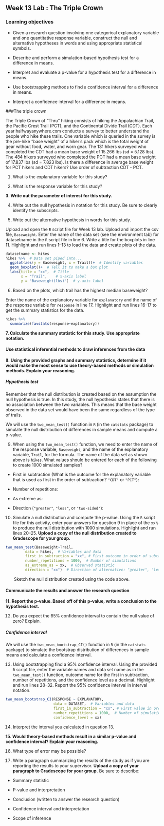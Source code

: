 ## Week 13 Lab :  The Triple Crown

\setstretch{1}

### Learning objectives

* Given a research question involving one categorical explanatory variable and one quantitative response variable, construct the null and alternative hypotheses
  in words and using appropriate statistical symbols.

* Describe and perform a simulation-based hypothesis test for a difference in means.

* Interpret and evaluate a p-value for a hypothesis test for a difference in means.

* Use bootstrapping methods to find a confidence interval for a difference in means.

* Interpret a confidence interval for a difference in means.

###The triple crown 

The Triple Crown of "Thru" hiking consists of hiking the Appalachian Trail, the Pacific Crest Trail (PCT), and the Continental Divide Trail (CDT). Each year halfwayanywhere.com conducts a survey to better understand the people who hike these trails. One variable which is queried in the survey is the pre-hike "base weight" of a hiker's pack which is the total weight of gear without food, water, and worn gear. The 131 hikers surveyed who completed the CDT had a mean base weight of 15.266 lbs (sd = 5.128 lbs).  The 484 hikers surveyed who completed the PCT had a mean base weight of 17.837 lbs (sd = 7.823 lbs). Is there a difference in average base weight for PCT hikers and CDT hikers?  Use order of subtraction CDT - PCT.  

1. What is the explanatory variable for this study?
\vspace{0.2in}

2. What is the response variable for this study?
\vspace{0.2in}

**3. Write out the parameter of interest for this study.**

\vspace{0.8in}

4.  Write out the null hypothesis in notation for this study.  Be sure to clearly identify the subscripts.

\vspace{0.5in}

5. Write out the alternative hypothesis in words for this study.

\vspace{0.8in}

Upload and open the `R` script file for Week 13 lab. Upload and import the csv file, `Baseweight`. Enter the name of the data set (see the environment tab) for datasetname in the `R` script file in line 6. Write a title for the boxplots in line 11. Highlight and run lines 1--13 to load the data and create plots of the data.

```r
datasetname <- hikes 
hikes %>%  # Data set piped into...
  ggplot(aes(y = Baseweight, x = Trail))+  # Identify variables
  geom_boxplot()+  # Tell it to make a box plot
  labs(title = "xx",  # Title
       x = "Trail",    # x-axis label
       y = "Baseweight(lbs)")  # y-axis label
```

6. Based on the plots, which trail has the highest median baseweight?
\vspace{0.2in}

Enter the name of the explanatory variable for `explanatory` and the name of the response variable for `response` in line 17.  Highlight and run lines 16--17 to get the summary statistics for the data.

```r
hikes %>%
  summarize(favstats(response~explanatory))
```
**7. Calculate the summary statistic for this study.  Use appropriate notation.**

\vspace{1in}

#### Use statistical inferential methods to draw inferences from the data {-}

**8.  Using the provided graphs and summary statistics, determine if it would make the most sense to use theory-based methods or simulation methods.  Explain your reasoning.**

\vspace{0.8in}

##### Hypothesis test {-}
Remember that the null distribution is created based on the assumption the null hypothesis is true.  In this study, the null hypothesis states that there is no association between the two variables.  This means that the base weight observed in the data set would have been the same regardless of the type of trails.

We will use the `two_mean_test()` function in `R` (in the `catstats` package) to simulate the null distribution of differences in sample means and compute a p-value. 

9.  When using the `two_mean_test()` function, we need to enter the name of the response variable, `Baseweight`, and the name of the explanatory variable, `Trail`, for the formula.  The name of the data set as shown above is `hikes`.  What values should be entered for each of the following to create 1000 simulated samples?

\vspace{1mm}
* First in subtraction (What is the outcome for the explanatory variable that is used as first in the order of subtraction? `"CDT"` or `"PCT"`):

\vspace{.2in}
* Number of repetitions:
    
\vspace{.2in}
* As extreme as:
    
\vspace{.2in}
* Direction (`"greater"`, `"less"`, or `"two-sided"`):

\vspace{.2in}

10.  Simulate a null distribution and compute the p-value. Using the `R` script file for this activity, enter your answers for question 9 in place of the `xx`'s to produce the null distribution with 1000 simulations.  Highlight and run lines 20--25.  **Upload a copy of the null distribution created to Gradescope for your group.**

```r
two_mean_test(Baseweight~Trail, 
         data = hikes,  # Variables and data
         first_in_subtraction = "xx", # First outcome in order of subtraction
         number_repetitions = 1000,  # Number of simulations
         as_extreme_as = xx,  # Observed statistic
         direction = "xx")  # Direction of alternative: "greater", "less", or "two-sided"
```

|        Sketch the null distribution created using the code above.
\vspace{1.5in}

#### Communicate the results and answer the research question {-}

**11.  Report the p-value. Based off of this p-value, write a conclusion to the hypothesis test.**


12. Do you expect the 95\% confidence interval to contain the null value of zero?  Explain.

\vspace{0.8in}

##### Confidence interval {-}
We will use the `two_mean_bootstrap_CI()` function in `R` (in the `catstats` package) to simulate the bootstrap distribution of differences in sample means and calculate a confidence interval. 

13. Using bootstrapping find a 95\% confidence interval. Using the provided `R` script file, enter the variable names and data set name as in the `two_mean_test()` function, outcome name for the first in subtraction, number of repetitions, and the confidence level as a decimal.  Highlight and run lines 28--32. Report the 95\% confidence interval in interval notation.
```r
two_mean_bootstrap_CI(RESPONSE ~ EXPLANATORY, 
                      data = DATASET,  # Variables and data
                      first_in_subtraction = "xx", # First value in order of subtraction
                      number_repetitions = 1000,  # Number of simulations
                      confidence_level = xx)
```

\vspace{0.3in}

14. Interpret the interval you calculated in question 13. 

\vspace{0.8in}


**15.  Would theory-based methods result in a similar p-value and confidence interval?  Explain your reasoning.**

\vspace{0.8in}

16.  What type of error may be possible?
\vspace{0.2in}

17.  Write a paragraph summarizing the results of the study as if you are reporting the results to your supervisor.  **Upload a copy of your paragraph to Gradescope for your group.**  Be sure to describe:

* Summary statistic

* P-value and interpretation

* Conclusion (written to answer the research question)

* Confidence interval and interpretation

* Scope of inference

\vspace{3in}



